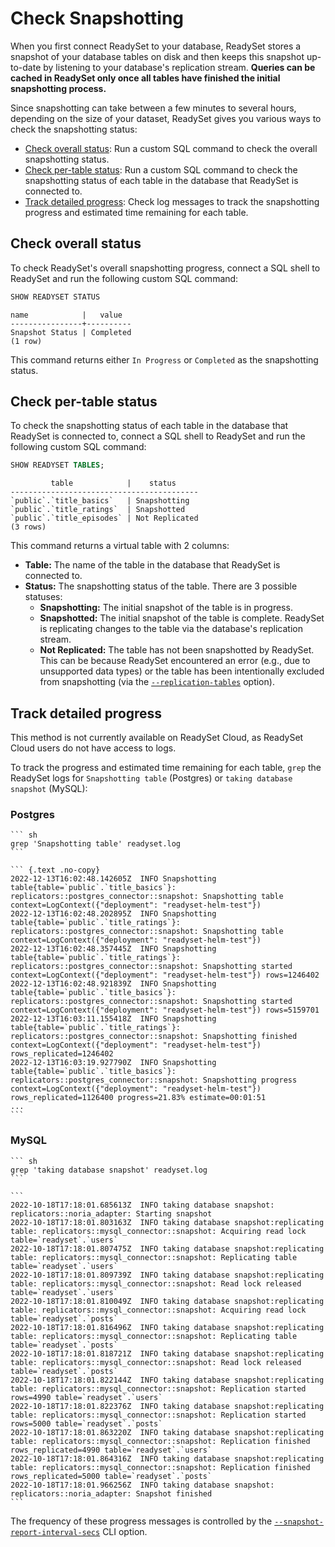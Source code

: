 
# Check Snapshotting

When you first connect ReadySet to your database, ReadySet stores a snapshot of your database tables on disk and then keeps this snapshot up-to-date by listening to your database's replication stream. **Queries can be cached in ReadySet only once all tables have finished the initial snapshotting process.**

Since snapshotting can take between a few minutes to several hours, depending on the size of your dataset, ReadySet gives you various ways to check the snapshotting status:

- [Check overall status](#check-overall-status): Run a custom SQL command to check the overall snapshotting status.
- [Check per-table status](#check-per-table-status): Run a custom SQL command to check the snapshotting status of each table in the database that ReadySet is connected to.
- [Track detailed progress](#track-detailed-progress): Check log messages to track the snapshotting progress and estimated time remaining for each table.

## Check overall status

To check ReadySet's overall snapshotting progress, connect a SQL shell to ReadySet and run the following custom SQL command:

``` sql
SHOW READYSET STATUS
```

``` {.text .no-copy}
name            |   value
----------------+----------
Snapshot Status | Completed
(1 row)
```

This command returns either `In Progress` or `Completed` as the snapshotting status.

## Check per-table status

To check the snapshotting status of each table in the database that ReadySet is connected to, connect a SQL shell to ReadySet and run the following custom SQL command:

``` sql
SHOW READYSET TABLES;
```

``` {.text .no-copy}
         table            |    status
------------------------------------------
`public`.`title_basics`   | Snapshotting
`public`.`title_ratings`  | Snapshotted
`public`.`title_episodes` | Not Replicated
(3 rows)
```

This command returns a virtual table with 2 columns:

- **Table:** The name of the table in the database that ReadySet is connected to.
- **Status:** The snapshotting status of the table. There are 3 possible statuses:
    - **Snapshotting:** The initial snapshot of the table is in progress.
    - **Snapshotted:** The initial snapshot of the table is complete. ReadySet is replicating changes to the table via the database's replication stream.
    - **Not Replicated:** The table has not been snapshotted by ReadySet. This can be because ReadySet encountered an error (e.g., due to unsupported data types) or the table has been intentionally excluded from snapshotting (via the [`--replication-tables`](/reference/cli/readyset#--replication-tables) option).

## Track detailed progress

<Callout type="warning">This method is not currently available on ReadySet Cloud, as ReadySet Cloud users do not have access to logs.</Callout>

To track the progress and estimated time remaining for each table, `grep` the ReadySet logs for `Snapshotting table` (Postgres) or `taking database snapshot` (MySQL):

### Postgres

    ``` sh
    grep 'Snapshotting table' readyset.log
    ```

    ``` {.text .no-copy}
    2022-12-13T16:02:48.142605Z  INFO Snapshotting table{table=`public`.`title_basics`}: replicators::postgres_connector::snapshot: Snapshotting table context=LogContext({"deployment": "readyset-helm-test"})
    2022-12-13T16:02:48.202895Z  INFO Snapshotting table{table=`public`.`title_ratings`}: replicators::postgres_connector::snapshot: Snapshotting table context=LogContext({"deployment": "readyset-helm-test"})
    2022-12-13T16:02:48.357445Z  INFO Snapshotting table{table=`public`.`title_ratings`}: replicators::postgres_connector::snapshot: Snapshotting started context=LogContext({"deployment": "readyset-helm-test"}) rows=1246402
    2022-12-13T16:02:48.921839Z  INFO Snapshotting table{table=`public`.`title_basics`}: replicators::postgres_connector::snapshot: Snapshotting started context=LogContext({"deployment": "readyset-helm-test"}) rows=5159701
    2022-12-13T16:03:11.155418Z  INFO Snapshotting table{table=`public`.`title_ratings`}: replicators::postgres_connector::snapshot: Snapshotting finished context=LogContext({"deployment": "readyset-helm-test"}) rows_replicated=1246402
    2022-12-13T16:03:19.927790Z  INFO Snapshotting table{table=`public`.`title_basics`}: replicators::postgres_connector::snapshot: Snapshotting progress context=LogContext({"deployment": "readyset-helm-test"}) rows_replicated=1126400 progress=21.83% estimate=00:01:51
    ...
    ```

### MySQL

    ``` sh
    grep 'taking database snapshot' readyset.log
    ```

    ```
    2022-10-18T17:18:01.685613Z  INFO taking database snapshot: replicators::noria_adapter: Starting snapshot
    2022-10-18T17:18:01.803163Z  INFO taking database snapshot:replicating table: replicators::mysql_connector::snapshot: Acquiring read lock table=`readyset`.`users`
    2022-10-18T17:18:01.807475Z  INFO taking database snapshot:replicating table: replicators::mysql_connector::snapshot: Replicating table table=`readyset`.`users`
    2022-10-18T17:18:01.809739Z  INFO taking database snapshot:replicating table: replicators::mysql_connector::snapshot: Read lock released table=`readyset`.`users`
    2022-10-18T17:18:01.810049Z  INFO taking database snapshot:replicating table: replicators::mysql_connector::snapshot: Acquiring read lock table=`readyset`.`posts`
    2022-10-18T17:18:01.816496Z  INFO taking database snapshot:replicating table: replicators::mysql_connector::snapshot: Replicating table table=`readyset`.`posts`
    2022-10-18T17:18:01.818721Z  INFO taking database snapshot:replicating table: replicators::mysql_connector::snapshot: Read lock released table=`readyset`.`posts`
    2022-10-18T17:18:01.822144Z  INFO taking database snapshot:replicating table: replicators::mysql_connector::snapshot: Replication started rows=4990 table=`readyset`.`users`
    2022-10-18T17:18:01.822376Z  INFO taking database snapshot:replicating table: replicators::mysql_connector::snapshot: Replication started rows=5000 table=`readyset`.`posts`
    2022-10-18T17:18:01.863220Z  INFO taking database snapshot:replicating table: replicators::mysql_connector::snapshot: Replication finished rows_replicated=4990 table=`readyset`.`users`
    2022-10-18T17:18:01.864316Z  INFO taking database snapshot:replicating table: replicators::mysql_connector::snapshot: Replication finished rows_replicated=5000 table=`readyset`.`posts`
    2022-10-18T17:18:01.966256Z  INFO taking database snapshot: replicators::noria_adapter: Snapshot finished
    ```

<Callout type="info">The frequency of these progress messages is controlled by the [`--snapshot-report-interval-secs`](/reference/cli/readyset#--snapshot-report-interval-secs) CLI option.</Callout>